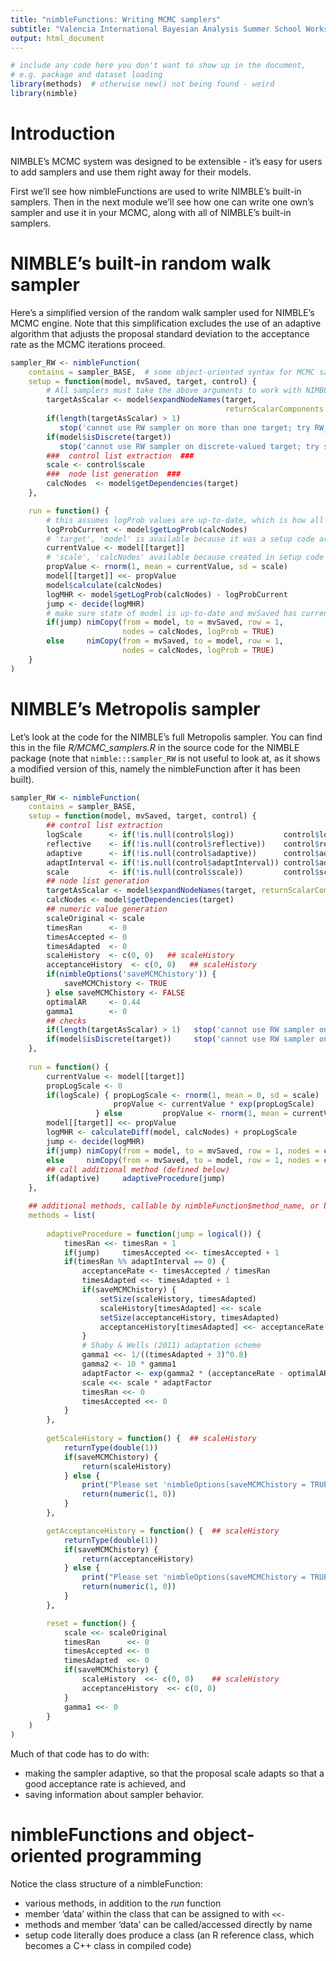 ```yaml
---
title: "nimbleFunctions: Writing MCMC samplers"
subtitle: "Valencia International Bayesian Analysis Summer School Workshop"
output: html_document
---
```



```r
# include any code here you don't want to show up in the document,
# e.g. package and dataset loading
library(methods)  # otherwise new() not being found - weird
library(nimble)
```

# Introduction

NIMBLE's MCMC system was designed to be extensible - it's easy for users to add samplers and use them right away for their models.

First we'll see how nimbleFunctions are used to write NIMBLE's built-in samplers.
Then in the next module we'll see how one can write one own's sampler and use it in your MCMC, along with all of NIMBLE's built-in samplers.


# NIMBLE's built-in random walk sampler

Here's a simplified version of the random walk sampler used for NIMBLE's MCMC engine. Note that this simplification excludes the use of an adaptive algorithm that adjusts the proposal standard deviation to the acceptance rate as the MCMC iterations proceed.

```r
sampler_RW <- nimbleFunction(
    contains = sampler_BASE,  # some object-oriented syntax for MCMC samplers
    setup = function(model, mvSaved, target, control) {
        # All samplers must take the above arguments to work with NIMBLE's MCMC engine
        targetAsScalar <- model$expandNodeNames(target, 
                                                returnScalarComponents = TRUE)
        if(length(targetAsScalar) > 1)   
           stop('cannot use RW sampler on more than one target; try RW_block sampler')
        if(model$isDiscrete(target))     
           stop('cannot use RW sampler on discrete-valued target; try slice sampler')
        ###  control list extraction  ###
        scale <- control$scale
        ###  node list generation  ###
        calcNodes  <- model$getDependencies(target)
    },

    run = function() {
        # this assumes logProb values are up-to-date, which is how all samplers should be set up
        logProbCurrent <- model$getLogProb(calcNodes)
        # 'target', 'model' is available because it was a setup code argument
        currentValue <- model[[target]]
        # 'scale', 'calcNodes' available because created in setup code
        propValue <- rnorm(1, mean = currentValue, sd = scale)
        model[[target]] <<- propValue
        model$calculate(calcNodes)
        logMHR <- model$getLogProb(calcNodes) - logProbCurrent
        jump <- decide(logMHR)
        # make sure state of model is up-to-date and mvSaved has current iteration
        if(jump) nimCopy(from = model, to = mvSaved, row = 1, 
                         nodes = calcNodes, logProb = TRUE)
        else     nimCopy(from = mvSaved, to = model, row = 1, 
                         nodes = calcNodes, logProb = TRUE)
    }
)
```


# NIMBLE's Metropolis sampler


Let's look at the code for the NIMBLE's full Metropolis sampler. You can find this in the file *R/MCMC_samplers.R* in the source code for the NIMBLE package (note that ```nimble:::sampler_RW``` is not useful to look at, as it shows a modified version of this, namely the nimbleFunction after it has been built).

```r
sampler_RW <- nimbleFunction(
    contains = sampler_BASE,
    setup = function(model, mvSaved, target, control) {
        ## control list extraction
        logScale      <- if(!is.null(control$log))           control$log           else FALSE
        reflective    <- if(!is.null(control$reflective))    control$reflective    else FALSE
        adaptive      <- if(!is.null(control$adaptive))      control$adaptive      else TRUE
        adaptInterval <- if(!is.null(control$adaptInterval)) control$adaptInterval else 200
        scale         <- if(!is.null(control$scale))         control$scale         else 1
        ## node list generation
        targetAsScalar <- model$expandNodeNames(target, returnScalarComponents = TRUE)
        calcNodes <- model$getDependencies(target)
        ## numeric value generation
        scaleOriginal <- scale
        timesRan      <- 0
        timesAccepted <- 0
        timesAdapted  <- 0
        scaleHistory  <- c(0, 0)   ## scaleHistory
        acceptanceHistory  <- c(0, 0)   ## scaleHistory
        if(nimbleOptions('saveMCMChistory')) {
            saveMCMChistory <- TRUE
        } else saveMCMChistory <- FALSE
        optimalAR     <- 0.44
        gamma1        <- 0
        ## checks
        if(length(targetAsScalar) > 1)   stop('cannot use RW sampler on more than one target; try RW_block sampler')
        if(model$isDiscrete(target))     stop('cannot use RW sampler on discrete-valued target; try slice sampler')
    },
    
    run = function() {
        currentValue <- model[[target]]
        propLogScale <- 0
        if(logScale) { propLogScale <- rnorm(1, mean = 0, sd = scale)
                       propValue <- currentValue * exp(propLogScale)
                   } else         propValue <- rnorm(1, mean = currentValue,  sd = scale)
        model[[target]] <<- propValue
        logMHR <- calculateDiff(model, calcNodes) + propLogScale
        jump <- decide(logMHR)
        if(jump) nimCopy(from = model, to = mvSaved, row = 1, nodes = calcNodes, logProb = TRUE)
        else     nimCopy(from = mvSaved, to = model, row = 1, nodes = calcNodes, logProb = TRUE)
        ## call additional method (defined below)
        if(adaptive)     adaptiveProcedure(jump)
    },

    ## additional methods, callable by nimbleFunction$method_name, or by method_name within a given nimbleFunction's run function or methods
    methods = list(
        
        adaptiveProcedure = function(jump = logical()) {
            timesRan <<- timesRan + 1
            if(jump)     timesAccepted <<- timesAccepted + 1
            if(timesRan %% adaptInterval == 0) {
                acceptanceRate <- timesAccepted / timesRan
                timesAdapted <<- timesAdapted + 1
                if(saveMCMChistory) {
                    setSize(scaleHistory, timesAdapted)         
                    scaleHistory[timesAdapted] <<- scale        
                    setSize(acceptanceHistory, timesAdapted)    
                    acceptanceHistory[timesAdapted] <<- acceptanceRate  
                }
                # Shaby & Wells (2011) adaptation scheme
                gamma1 <<- 1/((timesAdapted + 3)^0.8)
                gamma2 <- 10 * gamma1
                adaptFactor <- exp(gamma2 * (acceptanceRate - optimalAR))
                scale <<- scale * adaptFactor
                timesRan <<- 0
                timesAccepted <<- 0
            }
        },
        
        getScaleHistory = function() {  ## scaleHistory
            returnType(double(1))
            if(saveMCMChistory) {
                return(scaleHistory)
            } else {
                print("Please set 'nimbleOptions(saveMCMChistory = TRUE)' before building the MCMC")
                return(numeric(1, 0))
            }
        },          

        getAcceptanceHistory = function() {  ## scaleHistory
            returnType(double(1))
            if(saveMCMChistory) {
                return(acceptanceHistory)
            } else {
                print("Please set 'nimbleOptions(saveMCMChistory = TRUE)' before building the MCMC")
                return(numeric(1, 0))
            }
        },          

        reset = function() {
            scale <<- scaleOriginal
            timesRan      <<- 0
            timesAccepted <<- 0
            timesAdapted  <<- 0
            if(saveMCMChistory) {
                scaleHistory  <<- c(0, 0)    ## scaleHistory
                acceptanceHistory  <<- c(0, 0)
            }
            gamma1 <<- 0
        }
    )
)

```

Much of that code has to do with:

  - making the sampler adaptive, so that the proposal scale adapts so that a good acceptance rate is achieved, and
  - saving information about sampler behavior.

# nimbleFunctions and object-oriented programming

Notice the class structure of a nimbleFunction:

   - various methods, in addition to the *run* function
   - member 'data' within the class that can be assigned to with `<<-`
   - methods and member 'data' can be called/accessed directly by name
   - setup code literally does produce a class (an R reference class, which becomes a C++ class in compiled code)
